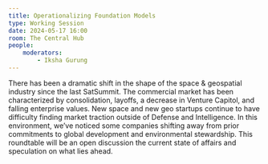```yaml
---
title: Operationalizing Foundation Models
type: Working Session
date: 2024-05-17 16:00
room: The Central Hub
people:
    moderators:
        - Iksha Gurung
---
```

There has been a dramatic shift in the shape of the space & geospatial industry since the last SatSummit. The commercial market has been characterized by consolidation, layoffs, a decrease in Venture Capitol, and falling enterprise values. New space and new geo startups continue to have difficulty finding market traction outside of Defense and Intelligence. In this environment, we’ve noticed some companies shifting away from prior commitments to global development and environmental stewardship. This roundtable will be an open discussion the current state of affairs and speculation on what lies ahead.